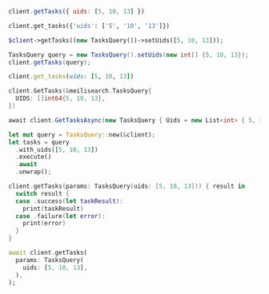 <CodeGroup>

```javascript JS
client.getTasks({ uids: [5, 10, 13] })
```


```python Python
client.get_tasks({'uids': ['5', '10', '13']})
```


```php PHP
$client->getTasks((new TasksQuery())->setUids([5, 10, 13]));
```


```java Java
TasksQuery query = new TasksQuery().setUids(new int[] {5, 10, 13});
client.getTasks(query);
```


```ruby Ruby
client.get_tasks(uids: [5, 10, 13])
```


```go Go
client.GetTasks(&meilisearch.TasksQuery{
  UIDS: []int64{5, 10, 13},
})
```


```csharp C#
await client.GetTasksAsync(new TasksQuery { Uids = new List<int> { 5, 10, 13 } });
```


```rust Rust
let mut query = TasksQuery::new(&client);
let tasks = query
  .with_uids([5, 10, 13])
  .execute()
  .await
  .unwrap();
```


```swift Swift
client.getTasks(params: TasksQuery(uids: [5, 10, 13])) { result in
  switch result {
  case .success(let taskResult):
    print(taskResult)
  case .failure(let error):
    print(error)
  }
}
```


```dart Dart
await client.getTasks(
  params: TasksQuery(
    uids: [5, 10, 13],
  ),
);
```

</CodeGroup>